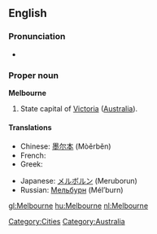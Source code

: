 ==English==

===Pronunciation===
* {{IPA|/mɛlbən̩/}}

===Proper noun===
{{wikipedia}}
'''Melbourne'''

# State capital of [[Victoria]] ([[Australia]]).

====Translations====
{{trans-top|city in Australia}}
* Chinese: [[墨尔本]] (Mòěrběn)
* French: {{t-|fr|Melbourne}}
* Greek: {{t-|el|Μελβούρνη|f|tr=Melvoúrni|sc=Grek}}
{{trans-mid}}
* Japanese: [[メルボルン]] (Meruborun)
* Russian: [[Мельбурн]] (Mél’burn) {{m}}
{{trans-bottom}}

[[Category:Cities]]
[[Category:Australia]]

[[gl:Melbourne]]
[[hu:Melbourne]]
[[nl:Melbourne]]